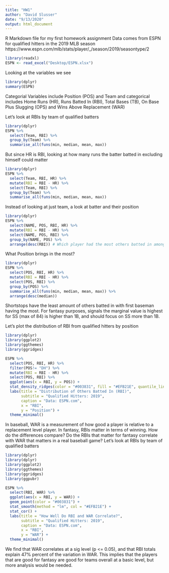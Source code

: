 ```yaml
---
title: "HW1"
author: "David Slusser"
date: "9/13/2020"
output: html_document
---
```


R Markdown file for my first homework assignment
Data comes from ESPN for qualified hitters in the 2019 MLB season
https://www.espn.com/mlb/stats/player/_/season/2019/seasontype/2
```r
library(readxl)
ESPN <- read_excel("Desktop/ESPN.xlsx")
```

Looking at the variables we see
```r
library(dplyr)
summary(ESPN)
```

Categorial Variables include Position (POS) and Team and categorical includes Home Runs (HR), Runs Batted In (RBI), Total Bases (TB), On Base Plus Slugging (OPS) and Wins Above Replacement (WAR)

Let's look at RBIs by team of qualified batters
```r
library(dplyr)
ESPN %>%
  select(Team, RBI) %>%
  group_by(Team) %>%
  summarise_all(funs(min, median, mean, max))
```

But since HR is RBI, looking at how many runs the batter batted in excluding himself could matter

```r
library(dplyr)
ESPN %>%
  select(Team, RBI, HR) %>%
  mutate(RBI = RBI - HR) %>%
  select(Team, RBI) %>%
  group_by(Team) %>%
  summarise_all(funs(min, median, mean, max))
```

Instead of looking at just team, a look at batter and their position
```r
library(dplyr)
ESPN %>%
  select(NAME, POS, RBI, HR) %>%
  mutate(RBI = RBI - HR) %>%
  select(NAME, POS, RBI) %>%
  group_by(NAME, POS) %>%
  arrange(desc(RBI)) # Which player had the most others batted in among qualified hitters?
```
What Position brings in the most?
```r
library(dplyr)
ESPN %>%
  select(POS, RBI, HR) %>%
  mutate(RBI = RBI - HR) %>%
  select(POS, RBI) %>%
  group_by(POS) %>%
  summarise_all(funs(min, median, mean, max)) %>%
  arrange(desc(median))
```

Shortstops have the least amount of others batted in with first baseman having the most. For fantasy purposes, signals the marginal value is highest for SS (max of 84) is higher than 1B, and should focus on SS more than 1B.

Let's plot the distribution of RBI from qualified hitters by position
```r
library(dplyr)
library(ggplot2)
library(ggthemes)
library(ggridges)

ESPN %>%
  select(POS, RBI, HR) %>%
  filter(POS!= "DH") %>%
  mutate(RBI = RBI - HR) %>%
  select(POS, RBI) %>%
  ggplot(aes(x = RBI, y = POS)) +
  stat_density_ridges(color = "#003831", fill = "#EFB21E", quantile_lines = TRUE, quantiles = 2) +
  labs(title = "Distribution of Others Batted In (RBI)",
       subtitle = "Qualified Hitters: 2019",
       caption = "Data: ESPN.com",
       x = "RBI",
       y = "Position") +
  theme_minimal()
```

In baseball, WAR is a measurement of how good a player is relative to a replacement level player. In fantasy, RBIs matter in terms of winning. How do the differences compare? Do the RBIs that matter for fantasy correlate with WAR that matters in a real baseball game?
Let's look at RBIs by team of qualified batters
```r
library(dplyr)
library(dplyr)
library(ggplot2)
library(ggthemes)
library(ggridges)
library(ggpubr)

ESPN %>%
  select(RBI, WAR) %>%
  ggplot(aes(x = RBI, y = WAR)) +
  geom_point(color = "#003831") +
  stat_smooth(method = "lm", col = "#EFB21E") +
  stat_cor() +
  labs(title = "How Well Do RBI and WAR Correlate?",
       subtitle = "Qualified Hitters: 2019",
       caption = "Data: ESPN.com",
       x = "RBI",
       y = "WAR") +
  theme_minimal()
```
We find that WAR correlates at a sig level (p <= 0.05), and that RBI totals explain 47% percent of the variation in WAR.  This implies that the players that are good for fantasy are good for teams overall at a basic level, but more analysis would be needed.